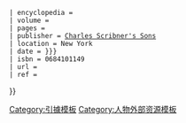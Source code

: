 {{cite encyclopedia
 | language=en
 | first = {{{first|}}}
 | last = {{{last|}}}
 | authorlink = {{{authorlink|}}}
 | coauthors = {{{coauthors|}}}
 | title = {{{title|{{PAGENAME}}}}}
 | encyclopedia = {{le|科學傳記辭典|Dictionary of Scientific Biography|Dictionary of Scientific Biography}}
 | volume = {{{volume|}}}
 | pages = {{{pages|}}}
 | publisher = [[斯克里布纳之子公司|Charles Scribner's Sons]]
 | location = New York
 | date = {{{date|{{{year|1970–80}}}}}}
 | isbn = 0684101149
 | url = {{{url|}}}
 | ref = {{{ref|harv}}}
}}<noinclude>
{{DEFAULTSORT:Dsb}}

[[Category:引據模板]]
[[Category:人物外部资源模板]]

</noinclude>